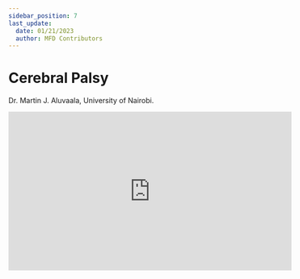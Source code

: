 ```yaml
---
sidebar_position: 7
last_update:
  date: 01/21/2023
  author: MFD Contributors
---
```


# Cerebral Palsy

Dr. Martin J. Aluvaala, University of Nairobi.

<div style={{ display: 'flex', justifyContent: 'center' }}>
  <iframe
    width="560"
    height="315"
    src="https://www.youtube-nocookie.com/embed/Jm64I92GqMo?start=55"
    title="YouTube video player"
    frameborder="0"
    allow="accelerometer; autoplay; clipboard-write; encrypted-media; gyroscope; picture-in-picture; web-share"
    allowfullscreen
  ></iframe>
</div>
